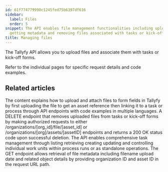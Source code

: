 ```yaml
---
id: 61f774779990c1245fed75b6397df616
sidebar:
  label: Files
  order: 5
snippet: The API enables file management functionalities including uploading downloading
  getting metadata and removing files associated with tasks or kick-off forms.
title: Managing files
---
```



The Tallyfy API allows you to upload files and associate them with tasks or kick-off forms.

Refer to the individual pages for specific request details and code examples.

<PageTree />


## Related articles
<CardGrid>
<LinkTitleCard header="<b>Files > Upload & attach file</b>" href="/products/pro/integrations/open-api/code-samples/files/upload-attach-file/" > The content explains how to upload and attach files to form fields in Tallyfy by first uploading the file to get an asset reference then linking it to a task or process through API endpoints with code examples in multiple languages. </LinkTitleCard>
<LinkTitleCard header="<b>Files > Delete file</b>" href="/products/pro/integrations/open-api/code-samples/files/delete-file/" > A DELETE endpoint that removes uploaded files from tasks or kick-off forms by making authorized requests to either /organizations/[org_id]/file/[asset_id] or /organizations/[org]/assets/[assetID] endpoints and returns a 200 OK status code upon successful deletion. </LinkTitleCard>
<LinkTitleCard header="<b>Code Samples > Managing tasks</b>" href="/products/pro/integrations/open-api/code-samples/tasks/" > The API enables comprehensive task management through listing retrieving creating updating and controlling individual work units within process runs or as standalone operations. </LinkTitleCard>
<LinkTitleCard header="<b>Files > Get file metadata</b>" href="/products/pro/integrations/open-api/code-samples/files/get-file-metadata/" > The GET endpoint allows retrieval of file metadata including filename upload date and related object details by providing organization ID and asset ID in the request URL path. </LinkTitleCard>
</CardGrid>